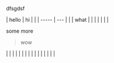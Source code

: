 dfsgdsf

| hello | hi  |  |
| ----- | --- |  |
| what  |     |  |
|       |     |  |

some more

> wow

|  |  |  |
|  |  |  |
|  |  |  |
|  |  |  |
